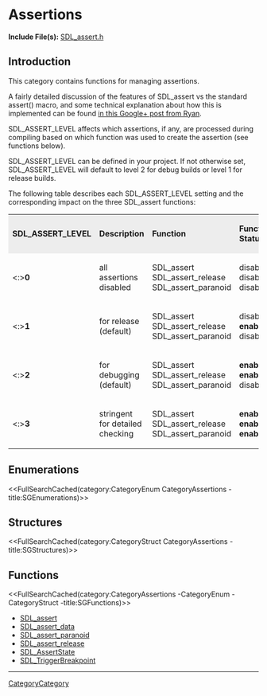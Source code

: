 = Assertions =

'''Include File(s):''' [https://github.com/libsdl-org/SDL/blob/SDL2/include/SDL_assert.h SDL_assert.h]


== Introduction ==
This category contains functions for managing assertions.

A fairly detailed discussion of the features of SDL_assert vs the standard assert() macro, and some technical explanation about how this is implemented can be found [http://web.archive.org/web/20190322035412/https://plus.google.com/103391075724026391227/posts/KzV6sLdALX7 in this Google+ post from Ryan].

SDL_ASSERT_LEVEL affects which assertions, if any, are processed during compiling based on which function was used to create the assertion (see functions below).

SDL_ASSERT_LEVEL can be defined in your project.  If not otherwise set, SDL_ASSERT_LEVEL will default to level 2 for debug builds or level 1 for release builds.  

The following table describes each SDL_ASSERT_LEVEL setting and the corresponding impact on the three SDL_assert functions:

<table>
<tr style="background-color:#EDEDED;">
<td>'''SDL_ASSERT_LEVEL'''</td>
<td>'''Description'''</td>
<td>'''Function'''</td>
<td>'''Function Status'''</td>
<tr>
</tr>
<td><:>'''0'''</td>
<td>all assertions disabled</td>
<td>SDL_assert<br/>SDL_assert_release<br/>SDL_assert_paranoid</td>
<td>disabled<br/>disabled<br/>disabled</td>
<tr>
</tr>
<td><:>'''1'''</td>
<td>for release (default)</td>
<td>SDL_assert<br/>SDL_assert_release<br/>SDL_assert_paranoid</td>
<td>disabled<br/>'''enabled'''<br/>disabled</td>
<tr>
</tr>
<td><:>'''2'''</td>
<td>for debugging (default)</td>
<td>SDL_assert<br/>SDL_assert_release<br/>SDL_assert_paranoid</td>
<td>'''enabled'''<br/>'''enabled'''<br/>disabled</td>
<tr>
</tr>
<td><:>'''3'''</td>
<td>stringent for detailed checking</td>
<td>SDL_assert<br/>SDL_assert_release<br/>SDL_assert_paranoid</td>
<td>'''enabled'''<br/>'''enabled'''<br/>'''enabled'''</td>
</tr>
</table>


== Enumerations ==
<<FullSearchCached(category:CategoryEnum CategoryAssertions -title:SGEnumerations)>>

== Structures ==
<<FullSearchCached(category:CategoryStruct CategoryAssertions -title:SGStructures)>>

== Functions ==
<<FullSearchCached(category:CategoryAssertions -CategoryEnum -CategoryStruct -title:SGFunctions)>>


<!-- BEGIN CATEGORY LIST -->
* [[SDL_assert]]
* [[SDL_assert_data]]
* [[SDL_assert_paranoid]]
* [[SDL_assert_release]]
* [[SDL_AssertState]]
* [[SDL_TriggerBreakpoint]]
<!-- END CATEGORY LIST -->

----
[[CategoryCategory]]

